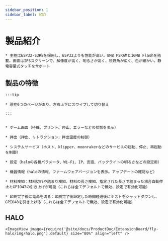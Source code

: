 ```yaml
---
sidebar_position: 1
sidebar_label: 紹介
---
```




# 製品紹介

    * 主控はESP32-S3R8を採用し、ESP32よりも性能が高い。8MB PSRAMと16MB Flashを搭載。画面はIPSスクリーンで、解像度が高く、明るさが高く、視野角が広く、色が細かい。静電容量式タッチをサポート

## 製品の特徴

    :::tip

    * 現在6つのページがあり、左右上下にスワイプして切り替え

    :::


    * ホーム画面（待機、プリント、停止、エラーなどの状態を表示）

    * 押出（押出、リトラクション、押出温度の制御）

    * システムサービス（ホスト、klipper、moonrakerなどのサービスの起動、停止、再起動を制御）

    * 設定（haloの各種パラメータ、Wi-Fi、IP、言語、バックライトの明るさなどの設定用）

    * 機器情報（haloの情報、ファームウェアバージョンを表示。アップデートの確認など）

    * 材料検知：材料切れや詰まり検知、材料の長さ検知、指定された長さで詰まった場合自動停止とGPIO47の引き上げが可能（これらは全てデフォルトで無効、設定で有効化可能）

    * 印刷完了後に電源を切る：印刷完了後設定した時間経過後にホストをシャットダウンし、GPIO48を引き上げる（これらは全てデフォルトで無効、設定で有効化可能）

## HALO

    <ImageView image={require('@site/docs/ProductDoc/ExtensionBoard/fly-halo/img/halo.png').default} size="80%" align="left" />